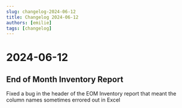 ```yaml
---
slug: changelog-2024-06-12
title: Changelog 2024-06-12
authors: [emilie]
tags: [changelog]
---
```

# 2024-06-12

## End of Month Inventory Report

Fixed a bug in the header of the EOM Inventory report that meant the column names sometimes errored out in Excel